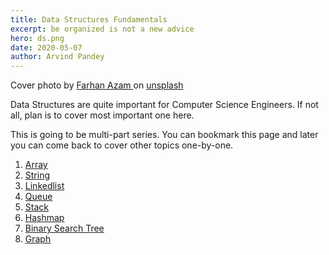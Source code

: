 ```yaml
---
title: Data Structures Fundamentals
excerpt: be organized is not a new advice
hero: ds.png
date: 2020-05-07
author: Arvind Pandey
---
```

Cover photo by <a href="https://unsplash.com/@paan_azam13" target="_blank">Farhan Azam </a> on <a href="https://unsplash.com/" target="blank">unsplash</a>

Data Structures are quite important for Computer Science Engineers. If not all, plan is to cover most important one here.

This is going to be multi-part series. You can bookmark this page and later you can come back to cover other topics one-by-one.

1. [Array](/array-fundamentals-in-java/)
2. [String](/string-fundamentals-in-java/)
3. [Linkedlist](/linkedlist-fundamentals-in-java/)
4. [Queue](/queue-fundamentals-in-java)
5. [Stack](/stack-fundamentals-in-java)
6. [Hashmap](/hashmap-fundamentals-in-java)
7. [Binary Search Tree](/demystifying-binary-search-tree)
8. [Graph](/graph-fundamentals-in-java/)